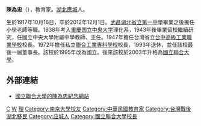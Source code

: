 '''陳為忠'''（{{bd|1917年|10月16日|2012年|12月1日}}），教育家。[[湖北|湖北]][[應城|應城]]人。

生於1917年10月16日，卒於2012年12月1日。[[武昌|武昌]][[湖北省立第一中學|湖北省立第一中學]]畢業之後擔任小學老師等職。1938年考入[[重慶|重慶]][[国立中央大学_(南京)|国立中央大学]]理化系，1943年後畢業留校繼續研究，任國立中央大學附屬中學教師、主任。1947年擔任台灣省立[[台中高級工業職業學校|台中高級工業職業學校]]校長。1972年擔任私立[[聯合工業專科學校|聯合工業專科學校]]校長，1993年退休，並任該校最後一屆董事長。該校於1995年改為國立。後來該校於2003年升格為[[國立聯合大學|國立聯合大學]]。

== 外部連結 ==
*[http://www5.nuu.edu.tw/~www5/weichu/ 國立聯合大學的陳為忠紀念網站] {{Wayback|url=http://www5.nuu.edu.tw/~www5/weichu/ |date=20200127040831 }}

{{China-academic-bio-stub}}

[[Category:應城人|C]]
[[Category:陳姓|W]]
[[Category:國立中央大學大陸時期校友|理]]
[[Category:南京大學校友|Category:南京大學校友]]
[[Category:中華民國教育家|Category:中華民國教育家]]
[[Category:台灣戰後湖北移民|Category:台灣戰後湖北移民]]
[[Category:应城人|Category:应城人]]
[[Category:國立聯合大學校長|Category:國立聯合大學校長]]
